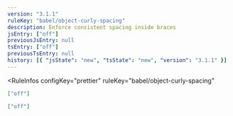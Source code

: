 ```yaml
---
version: "3.1.1"
ruleKey: "babel/object-curly-spacing"
description: Enforce consistent spacing inside braces
jsEntry: ["off"]
previousJsEntry: null
tsEntry: ["off"]
previousTsEntry: null
history: [{ "jsState": "new", "tsState": "new", "version": "3.1.1" }]
---
```


<RuleInfos 
  configKey="prettier" 
  ruleKey="babel/object-curly-spacing" 
>

```json
["off"]
```

```json
["off"]
```

</RuleInfos>
